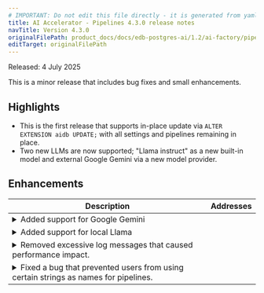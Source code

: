 ```yaml
---
# IMPORTANT: Do not edit this file directly - it is generated from yaml source.
title: AI Accelerator - Pipelines 4.3.0 release notes
navTitle: Version 4.3.0
originalFilePath: product_docs/docs/edb-postgres-ai/1.2/ai-factory/pipeline/rel_notes/src/rel_notes_4.3.0.yml
editTarget: originalFilePath
---
```


Released: 4 July 2025

This is a minor release that includes bug fixes and small enhancements.

## Highlights

- This is the first release that supports in-place update via `ALTER EXTENSION aidb UPDATE;` with all settings and pipelines remaining in place.
- Two new LLMs are now supported; "Llama instruct" as a new built-in model and external Google Gemini via a new model provider.

## Enhancements

<table class="table w-100"><thead><tr><th>Description</th><th width="10%">Addresses</th></tr></thead><tbody>
<tr><td><details><summary>Added support for Google Gemini</summary><hr/><p>Now <code>aidb</code> can access Gemini text models.</p></details></td><td></td></tr>
<tr><td><details><summary>Added support for local Llama</summary><hr/><p>Now <code>aidb</code> can execute local Llama instruct models.</p></details></td><td></td></tr>
<tr><td><details><summary>Removed excessive log messages that caused performance impact.</summary><hr/><p>The live processing modes on the knowledge base pipeline used to log each processed record. This is now no longer the case. Printing and streaming these logs often took more time that processing itself.</p></details></td><td></td></tr>
<tr><td><details><summary>Fixed a bug that prevented users from using certain strings as names for pipelines.</summary><hr/><p>Strings with capital letters in them were not supported as names for pipelines. This is now fixed.</p></details></td><td></td></tr>
</tbody></table>


